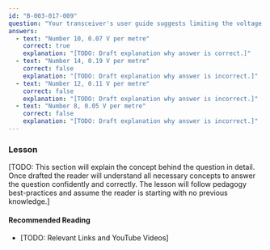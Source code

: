 ```yaml
---
id: "B-003-017-009"
question: "Your transceiver's user guide suggests limiting the voltage drop to 0.5 volts and the vehicle battery is 3 metres away. Given the losses listed below at the required current of 22 amperes, which minimum wire gauge must you use?"
answers:
  - text: "Number 10, 0.07 V per metre"
    correct: true
    explanation: "[TODO: Draft explanation why answer is correct.]"
  - text: "Number 14, 0.19 V per metre"
    correct: false
    explanation: "[TODO: Draft explanation why answer is incorrect.]"
  - text: "Number 12, 0.11 V per metre"
    correct: false
    explanation: "[TODO: Draft explanation why answer is incorrect.]"
  - text: "Number 8, 0.05 V per metre"
    correct: false
    explanation: "[TODO: Draft explanation why answer is incorrect.]"
---
```


### Lesson

[TODO: This section will explain the concept behind the question in detail. Once drafted the reader will understand all necessary concepts to answer the question confidently and correctly. The lesson will follow pedagogy best-practices and assume the reader is starting with no previous knowledge.]

#### Recommended Reading

- [TODO: Relevant Links and YouTube Videos]
